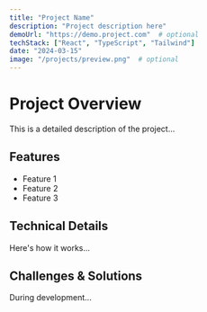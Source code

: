 ```yaml
---
title: "Project Name"
description: "Project description here"
demoUrl: "https://demo.project.com"  # optional
techStack: ["React", "TypeScript", "Tailwind"]
date: "2024-03-15"
image: "/projects/preview.png"  # optional
---
```


# Project Overview

This is a detailed description of the project...

## Features

- Feature 1
- Feature 2
- Feature 3

## Technical Details

Here's how it works...

## Challenges & Solutions

During development...
